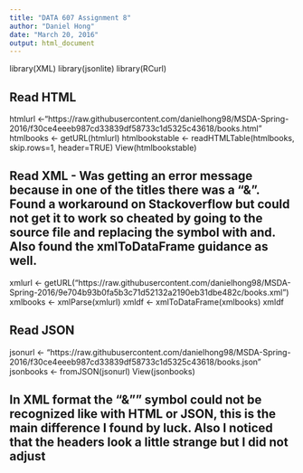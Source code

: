 ---
title: "DATA 607 Assignment 8"
author: "Daniel Hong"
date: "March 20, 2016"
output: html_document
---

library(XML)
library(jsonlite)
library(RCurl)

## Read HTML
htmlurl <-"https://raw.githubusercontent.com/danielhong98/MSDA-Spring-2016/f30ce4eeeb987cd33839df58733c1d5325c43618/books.html"
htmlbooks <- getURL(htmlurl)
htmlbookstable <- readHTMLTable(htmlbooks, skip.rows=1, header=TRUE)
View(htmlbookstable)

## Read XML - Was getting an error message because in one of the titles there was a "&". Found a workaround on Stackoverflow but could not get it to work so cheated by going to the source file and replacing the symbol with and. Also found the xmlToDataFrame guidance as well.
xmlurl <- getURL("https://raw.githubusercontent.com/danielhong98/MSDA-Spring-2016/9e704b93b0fa5b3c71d52132a2190eb31dbe482c/books.xml")
xmlbooks <- xmlParse(xmlurl)
xmldf <- xmlToDataFrame(xmlbooks)
xmldf

## Read JSON
jsonurl <- "https://raw.githubusercontent.com/danielhong98/MSDA-Spring-2016/f30ce4eeeb987cd33839df58733c1d5325c43618/books.json"
jsonbooks <- fromJSON(jsonurl)
View(jsonbooks)

## In XML format the "&"" symbol could not be recognized like with HTML or JSON, this is the main difference I found by luck. Also I noticed that the headers look a little strange but I did not adjust 
